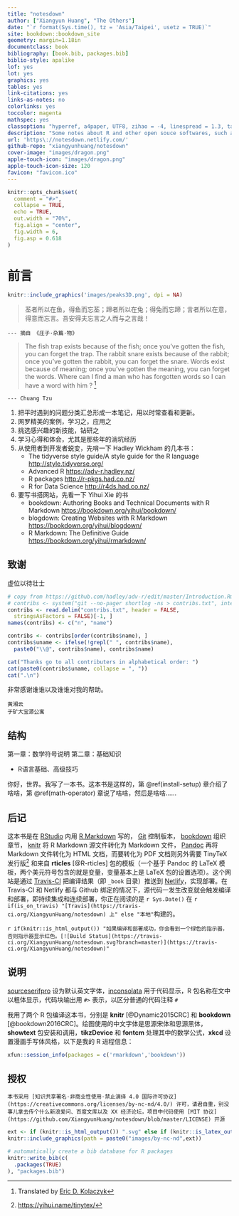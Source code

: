 ```yaml
---
title: "notesdown"
author: ["Xiangyun Huang", "The Others"]
date: "`r format(Sys.time(), tz = 'Asia/Taipei', usetz = TRUE)`"
site: bookdown::bookdown_site
geometry: margin=1.18in
documentclass: book
bibliography: [book.bib, packages.bib]
biblio-style: apalike
lof: yes
lot: yes
graphics: yes
tables: yes
link-citations: yes
links-as-notes: no
colorlinks: yes
toccolor: magenta
mathspec: yes
classoption: "hyperref, a4paper, UTF8, zihao = -4, linespread = 1.3, table"
description: "Some notes about R and other open souce softwares, such as Pandoc, LaTeX, Inkscape, Ghostscript, Git, Stan, Octave and Python."
url: 'https\://notesdown.netlify.com/'
github-repo: "xiangyunhuang/notesdown"
cover-image: "images/dragon.png"
apple-touch-icon: "images/dragon.png"
apple-touch-icon-size: 120
favicon: "favicon.ico"
---
```


```r
knitr::opts_chunk$set(
  comment = "#>",
  collapse = TRUE,
  echo = TRUE,
  out.width = "70%",
  fig.align = "center",
  fig.width = 6,
  fig.asp = 0.618
)
```

# 前言 {#preface .unnumbered}

```r
knitr::include_graphics('images/peaks3D.png', dpi = NA)
```

> 荃者所以在鱼，得鱼而忘荃；蹄者所以在兔；得兔而忘蹄；言者所以在意，得意而忘言。吾安得夫忘言之人而与之言哉！

```block2
--- 摘自 《庄子·杂篇·物》
```

> The fish trap exists because of the fish; once you've gotten the fish, you can forget the trap. The rabbit snare exists because of the rabbit; once you've gotten the rabbit, you can forget the snare. Words exist because of meaning; once you've gotten the meaning, you can forget the words. Where can I find a man who has forgotten words so I can have a word with him ? ^[Translated by [Eric D. Kolaczyk](http://math.bu.edu/people/kolaczyk/teach.html)]

```block2
--- Chuang Tzu
```

1. 把平时遇到的问题分类汇总形成一本笔记，用以时常查看和更新。
2. 网罗精美的案例，学习之，应用之
3. 挑选感兴趣的新技能，钻研之
4. 学习心得和体会，尤其是那些年的淌坑经历
5. 从使用者到开发者蜕变，先啃一下 Hadley Wickham 的几本书：
    + The tidyverse style guide/A style guide for the R language <http://style.tidyverse.org/>
    + Advanced R <https://adv-r.hadley.nz/>
    + R packages <http://r-pkgs.had.co.nz/>
    + R for Data Science <http://r4ds.had.co.nz/>
6. 要写书搭网站，先看一下 Yihui Xie 的书
    + bookdown: Authoring Books and Technical Documents with R Markdown <https://bookdown.org/yihui/bookdown/>
    + blogdown: Creating Websites with R Markdown <https://bookdown.org/yihui/blogdown/>
    + R Markdown: The Definitive Guide <https://bookdown.org/yihui/rmarkdown/>

<!-- The R-Box 的创意来自 VirtualBox OSE，R-Box 容纳的是R基础、统计图形、统计计算、优化算法、统计模型等 -->
<!-- ```{r vbox-ose, echo=FALSE, out.width="55%", fig.cap="The R-Box", fig.link='https://www.virtualbox.org/wiki/Downloads'} -->
<!-- knitr::include_graphics(path = "images/VBoxOSE.png") -->
<!-- ``` -->

## 致谢 {#thanks .unnumbered}

虚位以待壮士

```r
# copy from https://github.com/hadley/adv-r/edit/master/Introduction.Rmd
# contribs <- system("git --no-pager shortlog -ns > contribs.txt", intern = T)
contribs <- read.delim("contribs.txt", header = FALSE,
  stringsAsFactors = FALSE)[-1, ]
names(contribs) <- c("n", "name")

contribs <- contribs[order(contribs$name), ]
contribs$uname <- ifelse(!grepl(" ", contribs$name),
  paste0("\\@", contribs$name), contribs$name)

cat("Thanks go to all contributers in alphabetical order: ")
cat(paste0(contribs$uname, collapse = ", "))
cat(".\n")
```

非常感谢谁谁以及谁谁对我的帮助。

```block2
黄湘云  
于矿大宝源公寓
```

## 结构 {#structure .unnumbered}

第一章：数学符号说明
第二章：基础知识

- R语言基础、高级技巧

你好，世界。我写了一本书。这本书是这样的，第 \@ref(install-setup) 章介绍了啥啥，第 \@ref(math-operator) 章说了啥啥，然后是啥啥……

## 后记 {#colophon .unnumbered}

这本书是在 [RStudio](https://www.rstudio.com/products/rstudio/download/) 内用 [R Markdown](https://rmarkdown.rstudio.com/) 写的， [Git](https://git-scm.com/) 控制版本， [bookdown](https://bookdown.org/yihui/bookdown/) 组织章节， [knitr](https://yihui.name/knitr/) 将 R Markdown 源文件转化为 Markdown 文件， [Pandoc](http://pandoc.org) \index{Pandoc} 再将 Markdown 文件转化为 HTML 文档，而要转化为 PDF 文档则另外需要 TinyTeX\index{TinyTeX} 发行版^[<https://yihui.name/tinytex/>] 和来自 **rticles** [@R-rticles] 包的模板（一个基于 Pandoc 的 LaTeX 模板，两个美元符号包含的就是变量，变量基本上是 LaTeX 包的设置选项）。这个网站是通过 [Travis-CI](https://travis-ci.org/) 把编译结果（即 `_book` 目录）推送到 [Netlify](https://www.netlify.com/)，实现部署。在 Travis-CI 和 Netlify 都与 Github 绑定的情况下，源代码一发生改变就会触发编译和部署，即持续集成和连续部署，你正在阅读的是 `r Sys.Date()` 在 `r if(is_on_travis) "[Travis](https://travis-ci.org/XiangyunHuang/notesdown) 上" else "本地"`构建的。

`r if(knitr::is_html_output()) "如果编译和部署成功，你会看到一个绿色的指示器，否则指示器显示红色。[![Build Status](https://travis-ci.org/XiangyunHuang/notesdown.svg?branch=master)](https://travis-ci.org/XiangyunHuang/notesdown)"`

## 说明 {#conventions .unnumbered}

[sourceserifpro](https://ctan.org/pkg/sourceserifpro) 设为默认英文字体，[inconsolata](http://levien.com/type/myfonts/inconsolata.html) 用于代码显示，R 包名称在文中以粗体显示，代码块输出用 `#>` 表示，以区分普通的代码注释 `#`

我用了两个 R 包编译这本书，分别是 **knitr**\index{knitr} [@Dynamic2015CRC] 和 **bookdown**\index{bookdown} [@bookdown2016CRC]。绘图使用的中文字体是思源宋体和思源黑体， **showtext**\index{showtext} 包安装和调用，**tikzDevice**\index{tikzDevice} 和 **fontcm**\index{fontcm} 处理其中的数学公式，**xkcd**\index{xkcd} 设置漫画手写体风格，以下是我的 R 进程信息：

```r
xfun::session_info(packages = c('rmarkdown','bookdown'))
```

## 授权 {#licenses .unnumbered}

```block2
本书采用 [知识共享署名-非商业性使用-禁止演绎 4.0 国际许可协议](https://creativecommons.org/licenses/by-nc-nd/4.0/) 许可，请君自重，别没事儿拿去传个什么新浪爱问、百度文库以及 XX 经济论坛，项目中代码使用 [MIT 协议](https://github.com/XiangyunHuang/notesdown/blob/master/LICENSE) 开源
```
```r
ext <- if (knitr::is_html_output()) ".svg" else if (knitr::is_latex_output()) ".eps" else ".png"
knitr::include_graphics(path = paste0("images/by-nc-nd",ext))
```


```r
# automatically create a bib database for R packages
knitr::write_bib(c(
  .packages(TRUE)
), "packages.bib")
```
